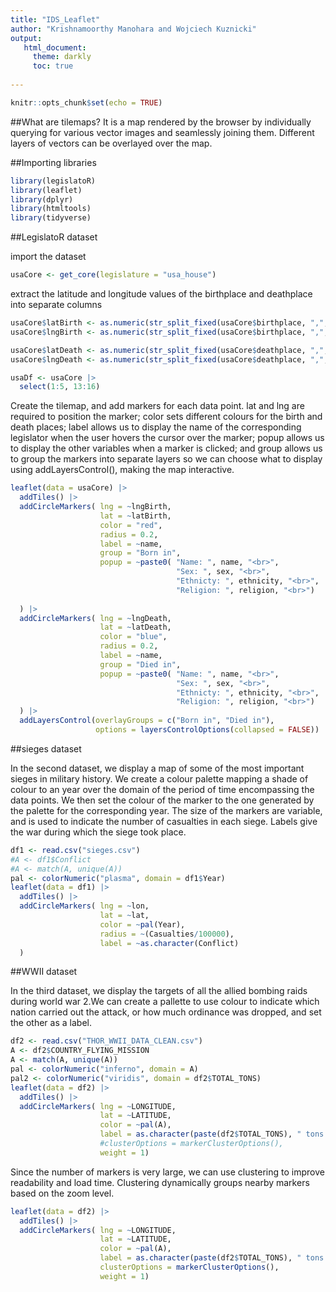 ```yaml
---
title: "IDS_Leaflet"
author: "Krishnamoorthy Manohara and Wojciech Kuznicki"
output:
   html_document:
     theme: darkly
     toc: true
  
---
```


```r
knitr::opts_chunk$set(echo = TRUE)
```

##What are tilemaps?
It is a map rendered by the browser by individually querying for various vector images and seamlessly joining them.
Different layers of vectors can be overlayed over the map. 


##Importing libraries
```r
library(legislatoR)
library(leaflet)
library(dplyr)
library(htmltools)
library(tidyverse)
```

##LegislatoR dataset

import the dataset

```r
usaCore <- get_core(legislature = "usa_house")
```
extract the latitude and longitude values of the birthplace and deathplace into separate columns

```r
usaCore$latBirth <- as.numeric(str_split_fixed(usaCore$birthplace, ",", n = 2)[,1])
usaCore$lngBirth <- as.numeric(str_split_fixed(usaCore$birthplace, ",", n = 2)[,2])

usaCore$latDeath <- as.numeric(str_split_fixed(usaCore$deathplace, ",", n = 2)[,1])
usaCore$lngDeath <- as.numeric(str_split_fixed(usaCore$deathplace, ",", n = 2)[,2])

usaDf <- usaCore |>
  select(1:5, 13:16)
```
Create the tilemap, and add markers for each data point. lat and lng are required to position the marker; color sets different colours for the birth and death places; label allows us to display the name of the corresponding legislator when the user hovers the cursor over the marker; popup allows us to display the other variables when a marker is clicked; and group allows us to group the markers into separate layers so we can choose what to display using addLayersControl(), making the map interactive.

```r
leaflet(data = usaCore) |>
  addTiles() |>
  addCircleMarkers( lng = ~lngBirth,
                    lat = ~latBirth,
                    color = "red",
                    radius = 0.2,
                    label = ~name,
                    group = "Born in",
                    popup = ~paste0( "Name: ", name, "<br>",
                                     "Sex: ", sex, "<br>",
                                     "Ethnicty: ", ethnicity, "<br>",
                                     "Religion: ", religion, "<br>")
                    
  ) |>
  addCircleMarkers( lng = ~lngDeath,
                    lat = ~latDeath,
                    color = "blue",
                    radius = 0.2,
                    label = ~name,
                    group = "Died in",
                    popup = ~paste0( "Name: ", name, "<br>",
                                     "Sex: ", sex, "<br>",
                                     "Ethnicty: ", ethnicity, "<br>",
                                     "Religion: ", religion, "<br>")
  ) |>
  addLayersControl(overlayGroups = c("Born in", "Died in"),
                   options = layersControlOptions(collapsed = FALSE))
```

##sieges dataset

In the second dataset, we display a map of some of the most important sieges in military history. We create a colour palette mapping a shade of colour to an year over the domain of the period of time encompassing the data points. We then set the colour of the marker to the one generated by the palette for the corresponding year. The size of the markers are variable, and is used to indicate the number of casualties in each siege. Labels give the war during which the siege took place.

```r
df1 <- read.csv("sieges.csv")
#A <- df1$Conflict
#A <- match(A, unique(A))
pal <- colorNumeric("plasma", domain = df1$Year)
leaflet(data = df1) |>
  addTiles() |>
  addCircleMarkers( lng = ~lon,
                    lat = ~lat,
                    color = ~pal(Year),
                    radius = ~(Casualties/100000),
                    label = ~as.character(Conflict)
  )
```
##WWII dataset

In the third dataset, we display the targets of all the allied bombing raids during world war 2.We can create a pallette to use colour to indicate which nation carried out the attack, or how much ordinance was dropped, and set the other as a label.

```r
df2 <- read.csv("THOR_WWII_DATA_CLEAN.csv")
A <- df2$COUNTRY_FLYING_MISSION
A <- match(A, unique(A))
pal <- colorNumeric("inferno", domain = A)
pal2 <- colorNumeric("viridis", domain = df2$TOTAL_TONS)
leaflet(data = df2) |>
  addTiles() |>
  addCircleMarkers( lng = ~LONGITUDE,
                    lat = ~LATITUDE,
                    color = ~pal(A),
                    label = as.character(paste(df2$TOTAL_TONS), " tons of explosives"),
                    #clusterOptions = markerClusterOptions(),
                    weight = 1)
```
Since the number of markers is very large, we can use clustering to improve readability and load time. Clustering dynamically groups nearby markers based on the zoom level.
```r
leaflet(data = df2) |>
  addTiles() |>
  addCircleMarkers( lng = ~LONGITUDE,
                    lat = ~LATITUDE,
                    color = ~pal(A),
                    label = as.character(paste(df2$TOTAL_TONS), " tons of explosives"),
                    clusterOptions = markerClusterOptions(),
                    weight = 1)
```
